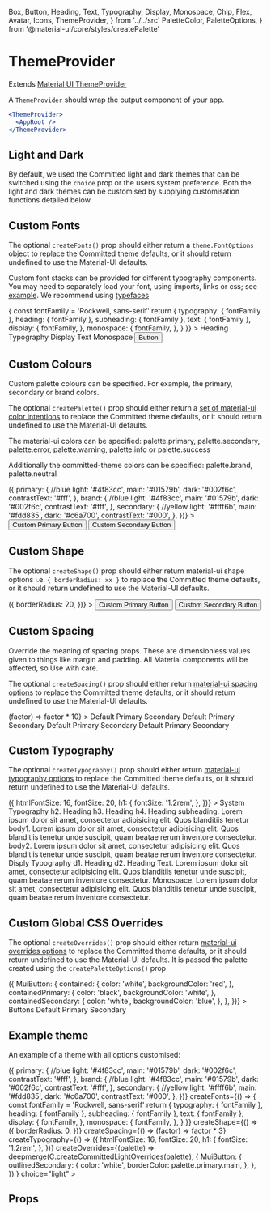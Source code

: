   Box,
  Button,
  Heading,
  Text,
  Typography,
  Display,
  Monospace,
  Chip,
  Flex,
  Avatar,
  Icons,
  ThemeProvider,
} from '../../src'
  PaletteColor,
  PaletteOptions,
} from '@material-ui/core/styles/createPalette'

<Meta title="components|ThemeProvider" component={ThemeProvider} />

# ThemeProvider

Extends [Material UI ThemeProvider](https://material-ui.com/styles/api/#themeprovider)

A `ThemeProvider` should wrap the output component of your app.

```jsx
<ThemeProvider>
  <AppRoot />
</ThemeProvider>
```

## Light and Dark

By default, we used the Committed light and dark themes that can be switched using the `choice` prop or the users system preference.
Both the light and dark themes can be customised by supplying customisation functions detailed below.

<Preview>
  <Story name="lightanddark">
    <ThemeProvider choice="light">
      <Background width="1VH">
        <Overview />
      </Background>
    </ThemeProvider>
  </Story>
</Preview>

<Preview>
  <Story name="dark">
    <ThemeProvider choice="dark">
      <Background width="1VH">
        <Overview />
      </Background>
    </ThemeProvider>
  </Story>
</Preview>

## Custom Fonts

The optional `createFonts()` prop should either return a `theme.FontOptions` object to replace the Committed theme defaults, or it should return undefined to use the Material-UI defaults.

Custom font stacks can be provided for different typography components. You may need to separately load your font, using imports, links or css; see [example](https://github.com/commitd/components/tree/master/example).
We recommend using [typefaces](https://github.com/KyleAMathews/typefaces)

<Preview>
  <Story name="default">
    <ThemeProvider
      createFonts={() => {
        const fontFamily = 'Rockwell, sans-serif'
        return {
          typography: { fontFamily },
          heading: { fontFamily },
          subheading: { fontFamily },
          text: { fontFamily },
          display: {
            fontFamily,
          },
          monospace: {
            fontFamily,
          },
        }
      }}
    >
      <Heading.h2>Heading</Heading.h2>
      <Typography>Typography</Typography>
      <Display.d1>Display</Display.d1>
      <Text>Text</Text>
      <Monospace>Monospace</Monospace>
      <Button color="primary">Button</Button>
    </ThemeProvider>
  </Story>
</Preview>

## Custom Colours

Custom palette colours can be specified. For example, the primary, secondary or brand colors.

The optional `createPalette()` prop should either return a [set of material-ui color intentions](https://material-ui.com/customization/palette/#customization) to replace the Committed theme defaults, or it should return undefined to use the Material-UI defaults.

The material-ui colors can be specified: palette.primary, palette.secondary, palette.error, palette.warning, palette.info or palette.success

Additionally the committed-theme colors can be specified: palette.brand, palette.neutral

<Preview>
  <Story name="custom-colors">
    <ThemeProvider
      createPaletteOptions={() => ({
        primary: {
          //blue
          light: '#4f83cc',
          main: '#01579b',
          dark: '#002f6c',
          contrastText: '#fff',
        },
        brand: {
          //blue
          light: '#4f83cc',
          main: '#01579b',
          dark: '#002f6c',
          contrastText: '#fff',
        },
        secondary: {
          //yellow
          light: '#ffff6b',
          main: '#fdd835',
          dark: '#c6a700',
          contrastText: '#000',
        },
      })}
    >
      <Button color="primary" mr={3}>
        Custom Primary Button
      </Button>
      <Button color="secondary">Custom Secondary Button</Button>
    </ThemeProvider>
  </Story>
</Preview>

## Custom Shape

The optional `createShape()` prop should either return material-ui shape options i.e. `{ borderRadius: xx }` to replace the Committed theme defaults, or it should return undefined to use the Material-UI defaults.

<Preview>
  <Story name="custom-shape">
    <ThemeProvider
      createShape={() => ({
        borderRadius: 20,
      })}
    >
      <Button color="primary" mr={3}>
        Custom Primary Button
      </Button>
      <Button color="secondary">Custom Secondary Button</Button>
    </ThemeProvider>
  </Story>
</Preview>

## Custom Spacing

Override the meaning of spacing props. These are dimensionless values given to things like margin and padding. All Material components will be affected, so Use with care.

The optional `createSpacing()` prop should either return [material-ui spacing options](https://material-ui.com/customization/spacing/) to replace the Committed theme defaults, or it should return undefined to use the Material-UI defaults.

<Preview>
  <Story name="custom-spacing">
    <C.ThemeProvider
      style={{ width: '100%', height: '100%', border: '1px' }}
      createSpacing={() => (factor) => factor * 10}
    >
      <Background width="1VH">
        <C.Column flexWrap="wrap">
          <C.Flex
            flexGrow={1}
            p={3}
            m={1}
            justifyContent="space-evenly"
            border="1px solid black"
          >
            <C.Column>
              <C.Button m={3}>Default</C.Button>
              <C.Button m={3} color="primary">
                Primary
              </C.Button>
              <C.Button m={3} color="secondary">
                Secondary
              </C.Button>
            </C.Column>
            <C.Column>
              <C.Button m={3} variant="outlined">
                Default
              </C.Button>
              <C.Button m={3} variant="outlined" color="primary">
                Primary
              </C.Button>
              <C.Button m={3} variant="outlined" color="secondary">
                Secondary
              </C.Button>
            </C.Column>
            <C.Column>
              <C.Button m={3} variant="text">
                Default
              </C.Button>
              <C.Button m={3} variant="text" color="primary">
                Primary
              </C.Button>
              <C.Button m={3} variant="text" color="secondary">
                Secondary
              </C.Button>
            </C.Column>
            <C.Column>
              <C.Button disabled={true} m={3}>
                Default
              </C.Button>
              <C.Button disabled={true} m={3} color="primary">
                Primary
              </C.Button>
              <C.Button disabled={true} m={3} color="secondary">
                Secondary
              </C.Button>
            </C.Column>
          </C.Flex>
        </C.Column>
      </Background>
    </C.ThemeProvider>
  </Story>
</Preview>

## Custom Typography

The optional `createTypography()` prop should either return [material-ui typography options](https://material-ui.com/customization/typography/) to replace the Committed theme defaults, or it should return undefined to use the Material-UI defaults.

<Preview>
  <Story name="custom-typography">
    <C.ThemeProvider
      style={{ width: '100%', height: '100%', border: '1px' }}
      createTypography={() => ({
        htmlFontSize: 16,
        fontSize: 20,
        h1: {
          fontSize: '1.2rem',
        },
      })}
    >
      <Background width="1VH">
        <C.Flex
          flexGrow={1}
          p={3}
          pt={4}
          m={1}
          border="1px solid black"
          bgcolor="background.default"
        >
          <C.Box width={1 / 2}>
            <C.Typography>System Typography</C.Typography>
            <C.Heading.h2 gutterBottom>h2. Heading</C.Heading.h2>
            <C.Heading.h3 gutterBottom>h3. Heading</C.Heading.h3>
            <C.Heading.h4 gutterBottom>h4. Heading</C.Heading.h4>
            <C.Subheading.h3 gutterBottom>
              subheading. Lorem ipsum dolor sit amet, consectetur adipisicing
              elit. Quos blanditiis tenetur
            </C.Subheading.h3>
            <C.Typography variant="body1" gutterBottom>
              body1. Lorem ipsum dolor sit amet, consectetur adipisicing elit.
              Quos blanditiis tenetur unde suscipit, quam beatae rerum inventore
              consectetur.
            </C.Typography>
            <C.Typography variant="body2" gutterBottom>
              body2. Lorem ipsum dolor sit amet, consectetur adipisicing elit.
              Quos blanditiis tenetur unde suscipit, quam beatae rerum inventore
              consectetur.
            </C.Typography>
          </C.Box>
          <C.Box width={1 / 2}>
            <C.Text>Disply Typography</C.Text>
            <C.Display.d1 gutterBottom>d1. Heading</C.Display.d1>
            <C.Display.d2 gutterBottom>d2. Heading</C.Display.d2>
            <C.Text gutterBottom>
              Text. Lorem ipsum dolor sit amet, consectetur adipisicing elit.
              Quos blanditiis tenetur unde suscipit, quam beatae rerum inventore
              consectetur.
            </C.Text>
            <C.Monospace wrap>
              Monospace. Lorem ipsum dolor sit amet, consectetur adipisicing
              elit. Quos blanditiis tenetur unde suscipit, quam beatae rerum
              inventore consectetur.
            </C.Monospace>
          </C.Box>
        </C.Flex>
      </Background>
    </C.ThemeProvider>
  </Story>
</Preview>

## Custom Global CSS Overrides

The optional `createOverrides()` prop should either return [material-ui overrides options](https://material-ui.com/customization/globals/) to replace the Committed theme defaults, or it should return undefined to use the Material-UI defaults. It is passed the palette created using the `createPaletteOptions()` prop

<Preview>
  <Story name="custom-overrides">
    <C.ThemeProvider
      style={{ width: '100%', height: '100%', border: '1px' }}
      createOverrides={(palette) => ({
        MuiButton: {
          contained: {
            color: 'white',
            backgroundColor: 'red',
          },
          containedPrimary: {
            color: 'black',
            backgroundColor: 'white',
          },
          containedSecondary: {
            color: 'white',
            backgroundColor: 'blue',
          },
        },
      })}
    >
      <Background width="1VH">
        <C.Caption>
          <C.Link href="/components/?path=/docs/components-button--default-story">
            Buttons
          </C.Link>
        </C.Caption>
        <C.Column flexWrap="wrap">
          <C.Flex
            flexGrow={1}
            p={3}
            m={1}
            justifyContent="space-evenly"
            border="1px solid black"
          >
            <C.Column>
              <C.Button m={3}>Default</C.Button>
              <C.Button m={3} color="primary">
                Primary
              </C.Button>
              <C.Button m={3} color="secondary">
                Secondary
              </C.Button>
            </C.Column>
          </C.Flex>
        </C.Column>
      </Background>
    </C.ThemeProvider>
  </Story>
</Preview>

## Example theme

An example of a theme with all options customised:

<Preview>
  <Story name="custom-theme">
    <C.ThemeProvider
      style={{ width: '100%', height: '100%', border: '1px' }}
      createPaletteOptions={() => ({
        primary: {
          //blue
          light: '#4f83cc',
          main: '#01579b',
          dark: '#002f6c',
          contrastText: '#fff',
        },
        brand: {
          //blue
          light: '#4f83cc',
          main: '#01579b',
          dark: '#002f6c',
          contrastText: '#fff',
        },
        secondary: {
          //yellow
          light: '#ffff6b',
          main: '#fdd835',
          dark: '#c6a700',
          contrastText: '#000',
        },
      })}
      createFonts={() => {
        const fontFamily = 'Rockwell, sans-serif'
        return {
          typography: { fontFamily },
          heading: { fontFamily },
          subheading: { fontFamily },
          text: { fontFamily },
          display: {
            fontFamily,
          },
          monospace: {
            fontFamily,
          },
        }
      }}
      createShape={() => ({
        borderRadius: 0,
      })}
      createSpacing={() => (factor) => factor * 3}
      createTypography={() => ({
        htmlFontSize: 16,
        fontSize: 20,
        h1: {
          fontSize: '1.2rem',
        },
      })}
      createOverrides={(palette) =>
        deepmerge(C.createCommittedLightOverrides(palette), {
          MuiButton: {
            outlinedSecondary: {
              color: 'white',
              borderColor: palette.primary.main,
            },
          },
        })
      }
      choice="light"
    >
      <Background width="1VH">
        <Overview />
      </Background>
    </C.ThemeProvider>
  </Story>
</Preview>

## Props

<Props of={ThemeProviderDocs} />
